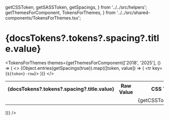   getCSSToken,
  getSASSToken,
  getSpacings,
} from '../../src/helpers';
  getThemesForComponent,
  TokensForThemes,
} from '../../src/shared-components/TokensForThemes.tsx';

<Meta title="Tokens/Spacings" />

# {docsTokens?.tokens?.spacing?.title.value}

<MultiLineDescription value={docsTokens?.tokens?.spacing?.description?.value} />

<TokensForThemes
  themes={getThemesForComponent(['2018', '2025'], () => (
    <table>
      <tbody>
        <>
          <tr>
            <th>{docsTokens?.tokens?.spacing?.title.value}</th>
            <th>Raw Value</th>
            <th>CSS Token</th>
            <th>SCSS Token</th>
            <th>JS Token</th>
          </tr>
          {Object.entries(getSpacings(true)).map(([token, value]) => (
            <tr key={`${token}-row`}>
              <td>
                <Spacing className={token.toLowerCase()} borderRadius="var(--syn-border-radius-none)" value={value} />
              </td>
              <td>
                <CopyRawCssPropValue value={token.toLowerCase()} cssProperty="width" />
              </td>
              <td>
                <CopyToClipBoard value={getCSSToken(token)}>
                  {getCSSToken(token)}
                </CopyToClipBoard>
              </td>
              <td>
                <CopyToClipBoard value={getSASSToken(token)}>
                  {getSASSToken(token)}
                </CopyToClipBoard>
              </td>
              <td>
                <CopyToClipBoard value={token}>
                  {token}
                </CopyToClipBoard>
              </td>
            </tr>
          ))}
        </>
      </tbody>
    </table>
  ))}
/>
